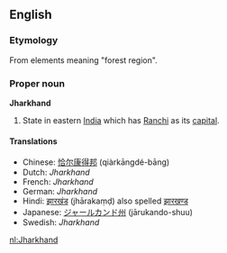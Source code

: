 ==English==
{{wikipedia}}
===Etymology===
From elements meaning "forest region".

===Proper noun===
'''Jharkhand'''
#State in eastern [[India]] which has [[Ranchi]] as its [[capital]].

====Translations====
*Chinese: [[恰尔康得邦]] (qiàrkāngdé-bāng)
*Dutch: ''Jharkhand''
*French: ''Jharkhand''
*German: ''Jharkhand''
*Hindi: [[झारखंड]] (jhārakaṃḍ) also spelled [[झारखण्ड]]
*Japanese: [[ジャールカンド州]] (jārukando-shuu)
*Swedish: ''Jharkhand''

[[nl:Jharkhand]]